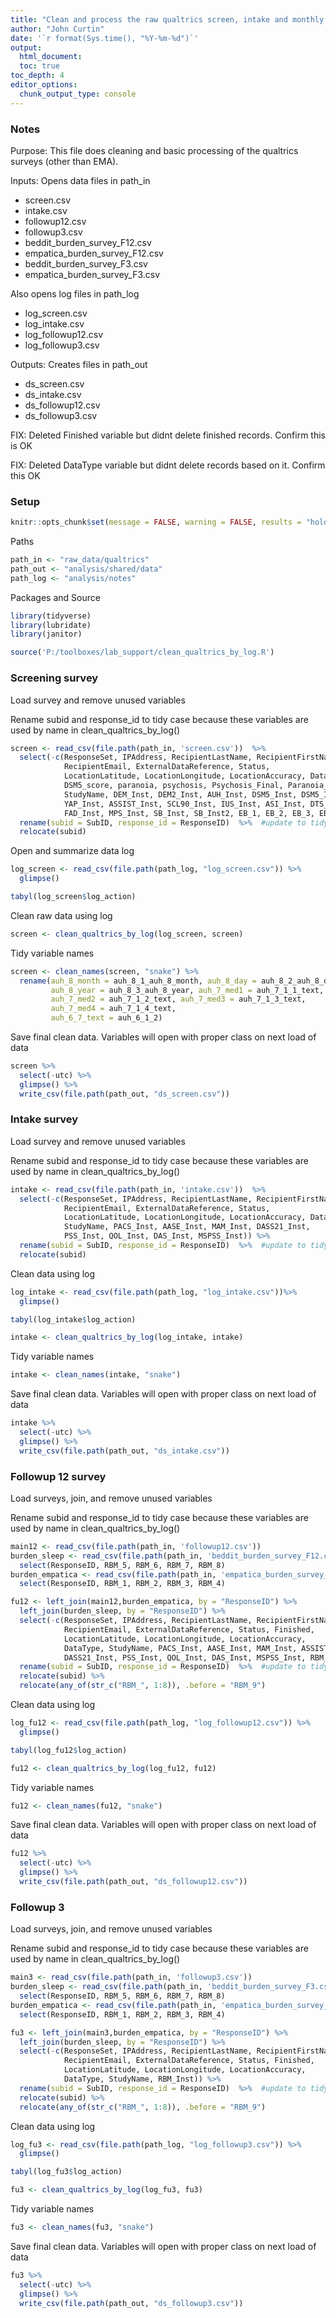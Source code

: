 ```yaml
---
title: "Clean and process the raw qualtrics screen, intake and monthly surveys"
author: "John Curtin"
date: '`r format(Sys.time(), "%Y-%m-%d")`'
output: 
  html_document:
  toc: true 
toc_depth: 4
editor_options: 
  chunk_output_type: console
---
```

  
### Notes
Purpose: This file does cleaning and basic processing of the qualtrics surveys (other than EMA).

Inputs:  Opens data files in path_in

* screen.csv
* intake.csv
* followup12.csv
* followup3.csv
* beddit_burden_survey_F12.csv
* empatica_burden_survey_F12.csv
* beddit_burden_survey_F3.csv
* empatica_burden_survey_F3.csv

Also opens log files in path_log

* log_screen.csv
* log_intake.csv
* log_followup12.csv
* log_followup3.csv

Outputs: Creates files in path_out

* ds_screen.csv
* ds_intake.csv
* ds_followup12.csv
* ds_followup3.csv

FIX: Deleted Finished variable but didnt delete finished records.  Confirm this is OK

FIX: Deleted DataType variable but didnt delete records based on it.  Confirm this OK

### Setup
```r
knitr::opts_chunk$set(message = FALSE, warning = FALSE, results = "hold")
```

Paths 
```r
path_in <- "raw_data/qualtrics"
path_out <- "analysis/shared/data"
path_log <- "analysis/notes"  
```

Packages and Source
```r
library(tidyverse)
library(lubridate)
library(janitor)

source('P:/toolboxes/lab_support/clean_qualtrics_by_log.R')
```
   
### Screening survey
Load survey and remove unused variables

Rename subid and response_id to tidy case because these variables are used by name in clean_qualtrics_by_log()
```r
screen <- read_csv(file.path(path_in, 'screen.csv'))  %>% 
  select(-c(ResponseSet, IPAddress, RecipientLastName, RecipientFirstName,
            RecipientEmail, ExternalDataReference, Status,
            LocationLatitude, LocationLongitude, LocationAccuracy, DataType, Finished,
            DSM5_score, paranoia, psychosis, Psychosis_Final, Paranoia_Final, 
            StudyName, DEM_Inst, DEM2_Inst, AUH_Inst, DSM5_Inst, DSM5_Inst2, 
            YAP_Inst, ASSIST_Inst, SCL90_Inst, IUS_Inst, ASI_Inst, DTS_Inst, 
            FAD_Inst, MPS_Inst, SB_Inst, SB_Inst2, EB_1, EB_2, EB_3, EB_4, Q140)) %>% 
  rename(subid = SubID, response_id = ResponseID)  %>%  #update to tidy case for use in clean_qualtrics_by_log()
  relocate(subid)
```

Open and summarize data log
```r
log_screen <- read_csv(file.path(path_log, "log_screen.csv")) %>% 
  glimpse()
```

```r
tabyl(log_screen$log_action)
```

Clean raw data using log
```r
screen <- clean_qualtrics_by_log(log_screen, screen)
```

Tidy variable names
```r
screen <- clean_names(screen, "snake") %>% 
  rename(auh_8_month = auh_8_1_auh_8_month, auh_8_day = auh_8_2_auh_8_day,
         auh_8_year = auh_8_3_auh_8_year, auh_7_med1 = auh_7_1_1_text,
         auh_7_med2 = auh_7_1_2_text, auh_7_med3 = auh_7_1_3_text, 
         auh_7_med4 = auh_7_1_4_text,
         auh_6_7_text = auh_6_1_2)
```

Save final clean data.  Variables will open with proper class on next load of data
```r
screen %>% 
  select(-utc) %>% 
  glimpse() %>% 
  write_csv(file.path(path_out, "ds_screen.csv")) 
```


### Intake survey
Load survey and remove unused variables

Rename subid and response_id to tidy case because these variables are used by name in clean_qualtrics_by_log()
```r
intake <- read_csv(file.path(path_in, 'intake.csv'))  %>% 
  select(-c(ResponseSet, IPAddress, RecipientLastName, RecipientFirstName,
            RecipientEmail, ExternalDataReference, Status,
            LocationLatitude, LocationLongitude, LocationAccuracy, DataType, Finished,
            StudyName, PACS_Inst, AASE_Inst, MAM_Inst, DASS21_Inst,
            PSS_Inst, QOL_Inst, DAS_Inst, MSPSS_Inst)) %>% 
  rename(subid = SubID, response_id = ResponseID)  %>%  #update to tidy case for use in clean_qualtrics_by_log()
  relocate(subid)
```

Clean data using log
```r
log_intake <- read_csv(file.path(path_log, "log_intake.csv"))%>% 
  glimpse()
```

```r
tabyl(log_intake$log_action)
```

```r
intake <- clean_qualtrics_by_log(log_intake, intake)
```

Tidy variable names
```r
intake <- clean_names(intake, "snake") 
```

Save final clean data.  Variables will open with proper class on next load of data
```r
intake %>% 
  select(-utc) %>% 
  glimpse() %>% 
  write_csv(file.path(path_out, "ds_intake.csv")) 
```

### Followup 12 survey
Load surveys, join, and remove unused variables

Rename subid and response_id to tidy case because these variables are used by name in clean_qualtrics_by_log()
```r
main12 <- read_csv(file.path(path_in, 'followup12.csv'))  
burden_sleep <- read_csv(file.path(path_in, 'beddit_burden_survey_F12.csv'))  %>% 
  select(ResponseID, RBM_5, RBM_6, RBM_7, RBM_8) 
burden_empatica <- read_csv(file.path(path_in, 'empatica_burden_survey_F12.csv')) %>% 
  select(ResponseID, RBM_1, RBM_2, RBM_3, RBM_4) 

fu12 <- left_join(main12,burden_empatica, by = "ResponseID") %>% 
  left_join(burden_sleep, by = "ResponseID") %>% 
  select(-c(ResponseSet, IPAddress, RecipientLastName, RecipientFirstName,
            RecipientEmail, ExternalDataReference, Status, Finished,
            LocationLatitude, LocationLongitude, LocationAccuracy,
            DataType, StudyName, PACS_Inst, AASE_Inst, MAM_Inst, ASSIST_Inst,
            DASS21_Inst, PSS_Inst, QOL_Inst, DAS_Inst, MSPSS_Inst, RBM_Inst)) %>% 
  rename(subid = SubID, response_id = ResponseID)  %>%  #update to tidy case for use in clean_qualtrics_by_log()
  relocate(subid) %>% 
  relocate(any_of(str_c("RBM_", 1:8)), .before = "RBM_9")
```

Clean data using log
```r
log_fu12 <- read_csv(file.path(path_log, "log_followup12.csv")) %>% 
  glimpse()
```

```r
tabyl(log_fu12$log_action)
```

```r
fu12 <- clean_qualtrics_by_log(log_fu12, fu12)
```

Tidy variable names
```r
fu12 <- clean_names(fu12, "snake") 
```

Save final clean data.  Variables will open with proper class on next load of data
```r
fu12 %>% 
  select(-utc) %>% 
  glimpse() %>% 
  write_csv(file.path(path_out, "ds_followup12.csv")) 
```


### Followup 3
Load surveys, join, and remove unused variables

Rename subid and response_id to tidy case because these variables are used by name in clean_qualtrics_by_log()
```r
main3 <- read_csv(file.path(path_in, 'followup3.csv'))  
burden_sleep <- read_csv(file.path(path_in, 'beddit_burden_survey_F3.csv'))  %>% 
  select(ResponseID, RBM_5, RBM_6, RBM_7, RBM_8) 
burden_empatica <- read_csv(file.path(path_in, 'empatica_burden_survey_F3.csv')) %>% 
  select(ResponseID, RBM_1, RBM_2, RBM_3, RBM_4) 

fu3 <- left_join(main3,burden_empatica, by = "ResponseID") %>% 
  left_join(burden_sleep, by = "ResponseID") %>% 
  select(-c(ResponseSet, IPAddress, RecipientLastName, RecipientFirstName,
            RecipientEmail, ExternalDataReference, Status, Finished,
            LocationLatitude, LocationLongitude, LocationAccuracy,
            DataType, StudyName, RBM_Inst)) %>% 
  rename(subid = SubID, response_id = ResponseID)  %>%  #update to tidy case for use in clean_qualtrics_by_log()
  relocate(subid) %>% 
  relocate(any_of(str_c("RBM_", 1:8)), .before = "RBM_9")
```

Clean data using log
```r
log_fu3 <- read_csv(file.path(path_log, "log_followup3.csv")) %>% 
  glimpse()
```

```r
tabyl(log_fu3$log_action)
```

```r
fu3 <- clean_qualtrics_by_log(log_fu3, fu3)
```

Tidy variable names
```r
fu3 <- clean_names(fu3, "snake") 
```

Save final clean data.  Variables will open with proper class on next load of data
```r
fu3 %>% 
  select(-utc) %>% 
  glimpse() %>% 
  write_csv(file.path(path_out, "ds_followup3.csv")) 
```